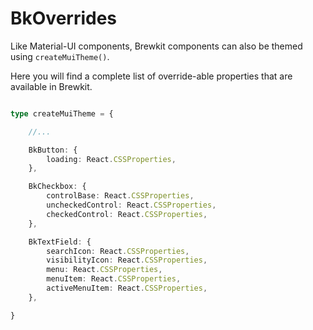 

<Meta title="Documentation/BkOverrides" />


# BkOverrides

Like Material-UI components, Brewkit components can also be themed using `createMuiTheme()`.

Here you will find a complete list of override-able properties that are available in Brewkit.

```typescript

type createMuiTheme = {

    //...

    BkButton: {
        loading: React.CSSProperties,
    },

    BkCheckbox: {
        controlBase: React.CSSProperties,
        uncheckedControl: React.CSSProperties,
        checkedControl: React.CSSProperties,
    },

    BkTextField: {
        searchIcon: React.CSSProperties,
        visibilityIcon: React.CSSProperties,
        menu: React.CSSProperties,
        menuItem: React.CSSProperties,
        activeMenuItem: React.CSSProperties,
    },

}

```

